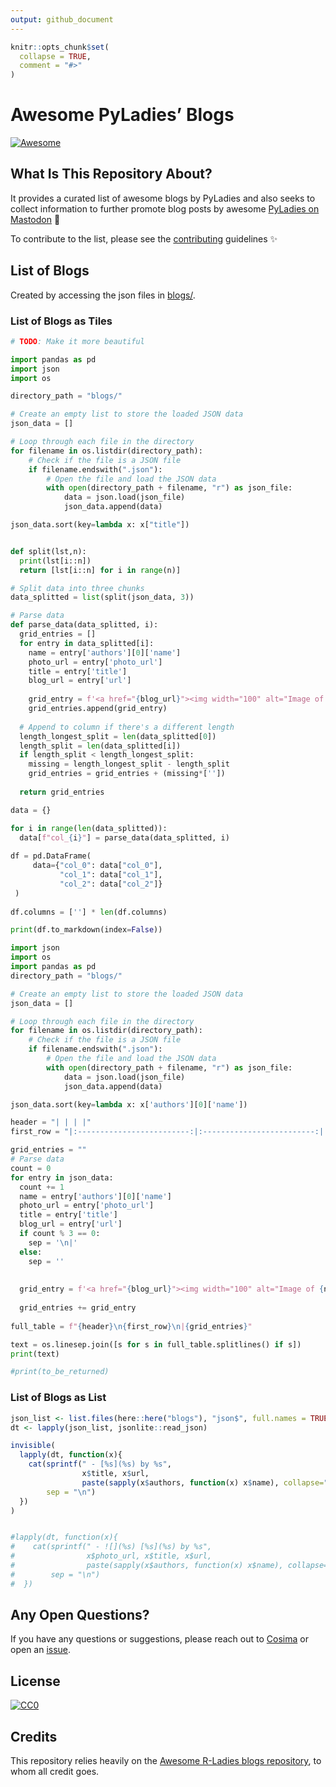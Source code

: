 ```yaml
---
output: github_document
---
```


<!-- README.md is generated from README.Rmd. Please edit that file -->

```r
knitr::opts_chunk$set(
  collapse = TRUE,
  comment = "#>"
) 
```


# Awesome PyLadies' Blogs  
<!-- badges: start -->
[![Awesome](https://awesome.re/badge.svg)](https://awesome.re)
<!-- badges: end -->

## What Is This Repository About? 

It provides a curated list of awesome blogs by PyLadies and also seeks to collect information to further promote blog posts by awesome [PyLadies on Mastodon](https://botsin.space/@pyladies_bot) 🤖

To contribute to the list, please see the [contributing](CONTRIBUTING.md) guidelines ✨


## List of Blogs

Created by accessing the json files in [blogs/](blogs/).

### List of Blogs as Tiles 
```python
# TODO: Make it more beautiful 

import pandas as pd
import json
import os

directory_path = "blogs/"

# Create an empty list to store the loaded JSON data
json_data = []

# Loop through each file in the directory
for filename in os.listdir(directory_path):
    # Check if the file is a JSON file
    if filename.endswith(".json"):
        # Open the file and load the JSON data
        with open(directory_path + filename, "r") as json_file:
            data = json.load(json_file)
            json_data.append(data)

json_data.sort(key=lambda x: x["title"])


def split(lst,n):
  print(lst[i::n])
  return [lst[i::n] for i in range(n)]

# Split data into three chunks
data_splitted = list(split(json_data, 3))

# Parse data
def parse_data(data_splitted, i):
  grid_entries = []
  for entry in data_splitted[i]:
    name = entry['authors'][0]['name']
    photo_url = entry['photo_url']
    title = entry['title']
    blog_url = entry['url']
    
    grid_entry = f'<a href="{blog_url}"><img width="100" alt="Image of {name}" src="{photo_url}"><br/></a><span class="caption">{name}</span>'
    grid_entries.append(grid_entry)
  
  # Append to column if there's a different length
  length_longest_split = len(data_splitted[0])
  length_split = len(data_splitted[i])
  if length_split < length_longest_split:
    missing = length_longest_split - length_split
    grid_entries = grid_entries + (missing*[''])
    
  return grid_entries

data = {}

for i in range(len(data_splitted)):
  data[f"col_{i}"] = parse_data(data_splitted, i)
  
df = pd.DataFrame(
     data={"col_0": data["col_0"], 
           "col_1": data["col_1"],
           "col_2": data["col_2"]}
 )
 
df.columns = [''] * len(df.columns)

print(df.to_markdown(index=False))

```

```python
import json
import os
import pandas as pd
directory_path = "blogs/"

# Create an empty list to store the loaded JSON data
json_data = []

# Loop through each file in the directory
for filename in os.listdir(directory_path):
    # Check if the file is a JSON file
    if filename.endswith(".json"):
        # Open the file and load the JSON data
        with open(directory_path + filename, "r") as json_file:
            data = json.load(json_file)
            json_data.append(data)

json_data.sort(key=lambda x: x['authors'][0]['name'])

header = "| | | |"
first_row = "|:-------------------------:|:-------------------------:|:-------------------------:|"

grid_entries = ""
# Parse data
count = 0
for entry in json_data:
  count += 1
  name = entry['authors'][0]['name']
  photo_url = entry['photo_url']
  title = entry['title']
  blog_url = entry['url']
  if count % 3 == 0:
    sep = '\n|'
  else:
    sep = ''
    
  
  grid_entry = f'<a href="{blog_url}"><img width="100" alt="Image of {name}" src="{photo_url}"><br></a><span class="caption">{name}</span>|{sep}'
  
  grid_entries += grid_entry
  
full_table = f"{header}\n{first_row}\n|{grid_entries}"

text = os.linesep.join([s for s in full_table.splitlines() if s])
print(text)

#print(to_be_returned)

```


### List of Blogs as List

```r
json_list <- list.files(here::here("blogs"), "json$", full.names = TRUE)
dt <- lapply(json_list, jsonlite::read_json)

invisible(
  lapply(dt, function(x){
    cat(sprintf(" - [%s](%s) by %s", 
                x$title, x$url,
                paste(sapply(x$authors, function(x) x$name), collapse=", ")),
        sep = "\n")
  })
)


#lapply(dt, function(x){
#    cat(sprintf(" - ![](%s) [%s](%s) by %s", 
#                x$photo_url, x$title, x$url,
#                paste(sapply(x$authors, function(x) x$name), collapse=", ")),
#        sep = "\n")
#  })

```

## Any Open Questions?

If you have any questions or suggestions, please reach out to [Cosima](https://linktr.ee/cosima_meyer) or open an [issue](https://github.com/cosimameyer/awesome-pyladies-blogs/issues/new/choose).

## License

[![CC0](https://upload.wikimedia.org/wikipedia/commons/6/69/CC0_button.svg)](https://creativecommons.org/publicdomain/zero/1.0/)

## Credits

This repository relies heavily on the [Awesome R-Ladies blogs repository](https://github.com/rladies/awesome-rladies-blogs), to whom all credit goes. 


